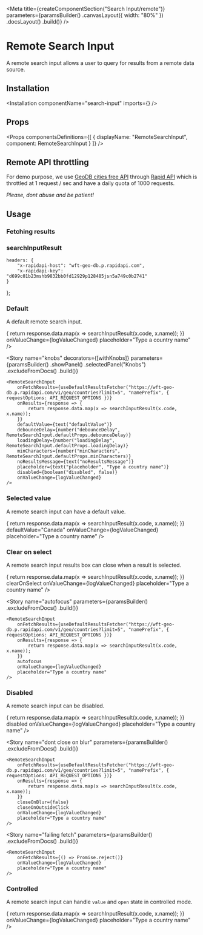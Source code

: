 
<Meta
    title={createComponentSection("Search Input/remote")}
    parameters={paramsBuilder()
        .canvasLayout({ width: "80%" })
        .docsLayout(<ReactComponentsLayout sourcePath="/packages/react-components/components/search-input/src" />)
        .build()}
/>

# Remote Search Input

A remote search input allows a user to query for results from a remote data source.

## Installation

<Installation componentName="search-input" imports={<Imports />} />

## Props

<Props
    componentsDefinitions={[
        { displayName: "RemoteSearchInput", component: RemoteSearchInput }
    ]}
/>

## Remote API throttling

For demo purpose, we use [GeoDB cities free API](https://rapidapi.com/wirefreethought/api/geodb-cities) through [Rapid API](https://rapidapi.com/) which is throttled at 1 request / sec and have a daily quota of 1000 requests.

*Please, dont abuse and be patient!*

## Usage

### Fetching results

<ResultsFetcherUsage />

### searchInputResult

<SearchInputResultUsage />

    headers: {
        "x-rapidapi-host": "wft-geo-db.p.rapidapi.com",
        "x-rapidapi-key": "d699c01b23mshb9832bb0fd12929p128485jsn5a749c0b2741"
    }
};

### Default

A default remote search input.

<Preview>
    <Story name="default">
        <RemoteSearchInput
            onFetchResults={useDefaultResultsFetcher("https://wft-geo-db.p.rapidapi.com/v1/geo/countries?limit=5", "namePrefix", { requestOptions: API_REQUEST_OPTIONS })}
            onResults={response => {
                return response.data.map(x => searchInputResult(x.code, x.name));
            }}
            onValueChange={logValueChanged}
            placeholder="Type a country name"
        />
    </Story>
</Preview>

<Story
    name="knobs"
    decorators={[withKnobs]}
    parameters={paramsBuilder()
        .showPanel()
        .selectedPanel("Knobs")
        .excludeFromDocs()
        .build()}
>
    <RemoteSearchInput
        onFetchResults={useDefaultResultsFetcher("https://wft-geo-db.p.rapidapi.com/v1/geo/countries?limit=5", "namePrefix", { requestOptions: API_REQUEST_OPTIONS })}
        onResults={response => {
            return response.data.map(x => searchInputResult(x.code, x.name));
        }}
        defaultValue={text("defaultValue")}
        debounceDelay={number("debounceDelay", RemoteSearchInput.defaultProps.debounceDelay)}
        loadingDelay={number("loadingDelay", RemoteSearchInput.defaultProps.loadingDelay)}
        minCharacters={number("minCharacters", RemoteSearchInput.defaultProps.minCharacters)}
        noResultsMessage={text("noResultsMessage")}
        placeholder={text("placeholder", "Type a country name")}
        disabled={boolean("disabled", false)}
        onValueChange={logValueChanged}
    />
</Story>

### Selected value

A remote search input can have a default value.

<Preview>
    <Story name="selected value">
        <RemoteSearchInput
            onFetchResults={useDefaultResultsFetcher("https://wft-geo-db.p.rapidapi.com/v1/geo/countries?limit=5", "namePrefix", { requestOptions: API_REQUEST_OPTIONS })}
            onResults={response => {
                return response.data.map(x => searchInputResult(x.code, x.name));
            }}
            defaultValue="Canada"
            onValueChange={logValueChanged}
            placeholder="Type a country name"
        />
    </Story>
</Preview>

### Clear on select

A remote search input results box can close when a result is selected.

<Preview>
    <Story name="clear on select">
        <RemoteSearchInput
            onFetchResults={useDefaultResultsFetcher("https://wft-geo-db.p.rapidapi.com/v1/geo/countries?limit=5", "namePrefix", { requestOptions: API_REQUEST_OPTIONS })}
            onResults={response => {
                return response.data.map(x => searchInputResult(x.code, x.name));
            }}
            clearOnSelect
            onValueChange={logValueChanged}
            placeholder="Type a country name"
        />
    </Story>
</Preview>

<Story
    name="autofocus"
    parameters={paramsBuilder()
        .excludeFromDocs()
        .build()}
>
    <RemoteSearchInput
        onFetchResults={useDefaultResultsFetcher("https://wft-geo-db.p.rapidapi.com/v1/geo/countries?limit=5", "namePrefix", { requestOptions: API_REQUEST_OPTIONS })}
        onResults={response => {
            return response.data.map(x => searchInputResult(x.code, x.name));
        }}
        autofocus
        onValueChange={logValueChanged}
        placeholder="Type a country name"
    />
</Story>

### Disabled

A remote search input can be disabled.

<Preview>
    <Story name="disabled">
        <RemoteSearchInput
            onFetchResults={useDefaultResultsFetcher("https://wft-geo-db.p.rapidapi.com/v1/geo/countries?limit=5", "namePrefix", { requestOptions: API_REQUEST_OPTIONS })}
            onResults={response => {
                return response.data.map(x => searchInputResult(x.code, x.name));
            }}
            disabled
            onValueChange={logValueChanged}
            placeholder="Type a country name"
        />
    </Story>
</Preview>

<Story
    name="dont close on blur"
    parameters={paramsBuilder()
        .excludeFromDocs()
        .build()}
>
    <RemoteSearchInput
        onFetchResults={useDefaultResultsFetcher("https://wft-geo-db.p.rapidapi.com/v1/geo/countries?limit=5", "namePrefix", { requestOptions: API_REQUEST_OPTIONS })}
        onResults={response => {
            return response.data.map(x => searchInputResult(x.code, x.name));
        }}
        closeOnBlur={false}
        closeOnOutsideClick
        onValueChange={logValueChanged}
        placeholder="Type a country name"
    />
</Story>

<Story
    name="failing fetch"
    parameters={paramsBuilder()
        .excludeFromDocs()
        .build()}
>
    <RemoteSearchInput
        onFetchResults={() => Promise.reject()}
        onValueChange={logValueChanged}
        placeholder="Type a country name"
    />
</Story>

### Controlled

A remote search input can handle `value` and `open` state in controlled mode.

<Preview>
    <Story name="controlled">
        <ControlledRemoteSearchInput
            onFetchResults={useDefaultResultsFetcher("https://wft-geo-db.p.rapidapi.com/v1/geo/countries?limit=5", "namePrefix", { requestOptions: API_REQUEST_OPTIONS })}
            onResults={response => {
                return response.data.map(x => searchInputResult(x.code, x.name));
            }}
            onValueChange={logValueChanged}
            placeholder="Type a country name"
        />
    </Story>
</Preview>




